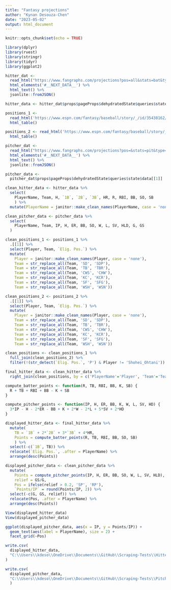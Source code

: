 ```yaml
---
title: "Fantasy projections"
author: "Kynan Desouza-Chen"
date: "2023-05-02"
output: html_document
---
```


```r
knitr::opts_chunk$set(echo = TRUE)
```

```r
library(dplyr)
library(rvest)
library(stringr)
library(tidyr)
library(ggplot2)
```

```r
hitter_dat <- 
  read_html("https://www.fangraphs.com/projections?pos=all&stats=bat&type=rfangraphsdc&statgroup=fantasy") %>% 
  html_elements('#__NEXT_DATA__') %>% 
  html_text() %>% 
  jsonlite::fromJSON()

hitter_data <- hitter_dat$props$pageProps$dehydratedState$queries$state$data[[1]]

positions_1 <- 
  read_html('https://www.espn.com/fantasy/baseball/story/_/id/35438162/fantasy-baseball-rankings-head-head-rotisserie-leagues-2023-espn-karabell') %>%
  html_table()

positions_2 <- read_html('https://www.espn.com/fantasy/baseball/story/_/id/35437997/fantasy-baseball-rankings-points-leagues-2023-espn-cockcroft') %>%
  html_table()

pitcher_dat <- 
  read_html("https://www.fangraphs.com/projections?pos=&stats=pit&type=rfangraphsdc&statgroup=fantasy") %>% 
  html_elements('#__NEXT_DATA__') %>% 
  html_text() %>% 
  jsonlite::fromJSON()

pitcher_data <- 
  pitcher_dat$props$pageProps$dehydratedState$queries$state$data[[1]]
```

```r
clean_hitter_data <- hitter_data %>%
  select(
    PlayerName, Team, H, `1B`, `2B`, `3B`, HR, R, RBI, BB, SO, SB
    ) %>%
  mutate(PlayerName = janitor::make_clean_names(PlayerName, case = 'none'))

clean_pitcher_data <- pitcher_data %>%
  select(
    PlayerName, Team, IP, H, ER, BB, SO, W, L, SV, HLD, G, GS
  )

clean_positions_1 <- positions_1 %>% 
  .[[1]] %>%
  select(Player, Team, `Elig. Pos.`) %>%
  mutate(
    Player = janitor::make_clean_names(Player, case = 'none'),
    Team = str_replace_all(Team, 'SD', 'SDP'),
    Team = str_replace_all(Team, 'TB', 'TBR'),
    Team = str_replace_all(Team, 'CWS', 'CHW'),
    Team = str_replace_all(Team, 'KC', 'KCR'),
    Team = str_replace_all(Team, 'SF', 'SFG'),
    Team = str_replace_all(Team, 'WSH', 'WSN'))

clean_positions_2 <- positions_2 %>%
  .[[1]] %>%
  select(Player, Team, `Elig. Pos.`) %>%
  mutate(
    Player = janitor::make_clean_names(Player, case = 'none'),
    Team = str_replace_all(Team, 'SD', 'SDP'),
    Team = str_replace_all(Team, 'TB', 'TBR'),
    Team = str_replace_all(Team, 'CWS', 'CHW'),
    Team = str_replace_all(Team, 'KC', 'KCR'),
    Team = str_replace_all(Team, 'SF', 'SFG'),
    Team = str_replace_all(Team, 'WSH', 'WSN'))

clean_positions <- clean_positions_1 %>%
  full_join(clean_positions_2) %>%
  filter(!(str_detect(`Elig. Pos.`, 'P') & Player != 'Shohei_Ohtani'))
```

```r
final_hitter_data <- clean_hitter_data %>% 
  right_join(clean_positions, by = c('PlayerName'='Player', 'Team'='Team'))
```


```r
compute_batter_points <- function(R, TB, RBI, BB, K, SB) {
  R + TB + RBI + BB - K + SB
}

compute_pitcher_points <- function(IP, H, ER, BB, K, W, L, SV, HD) {
  3*IP - H - 2*ER - BB + K + 2*W - 2*L + 5*SV + 2*HD
}

displayed_hitter_data <- final_hitter_data %>% 
  mutate(
    TB = `1B` + 2*`2B` + 3*`3B` + 4*HR,
    Points = compute_batter_points(R, TB, RBI, BB, SO, SB)
    ) %>%
  select(-c(`1B`, TB)) %>%
  relocate(`Elig. Pos.`, .after = PlayerName) %>%
  arrange(desc(Points))

displayed_pitcher_data <- clean_pitcher_data %>%
  mutate(
    Points = compute_pitcher_points(IP, H, ER, BB, SO, W, L, SV, HLD),
    relief = GS/G,
    Pos = ifelse(relief > 0.2, 'SP', 'RP'),
    `Points/IP` = round(Points/IP, 2)) %>%
  select(-c(G, GS, relief)) %>%
  relocate(Pos, .after = PlayerName) %>%
  arrange(desc(Points))

View(displayed_hitter_data)
View(displayed_pitcher_data)
```

```r
ggplot(displayed_pitcher_data, aes(x = IP, y = Points/IP)) +
  geom_text(aes(label = PlayerName), size = 2) +
  facet_grid(~Pos)
```

```r
write.csv(
  displayed_hitter_data,
  "C:\\Users\\kdeso\\OneDrive\\Documents\\GitHub\\Scraping-Tests\\Hitters.csv"
)

write.csv(
  displayed_pitcher_data,
  "C:\\Users\\kdeso\\OneDrive\\Documents\\GitHub\\Scraping-Tests\\Pitchers.csv"
  )
```

